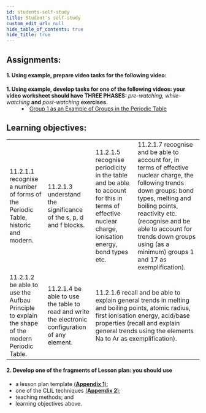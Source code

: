 ```yaml
---
id: students-self-study
title: Student's self-study
custom_edit_url: null
hide_table_of_contents: true
hide_title: true
---
```


## Assignments:

#### 1. Using example, prepare video tasks for the following video:

<dl>
  <dt>
    <strong>
      1. Using example, develop tasks for one of the following videos: your
      video worksheet should have THREE PHASES:
    </strong>
    <em> pre-watching, while-watching</em> <strong>and</strong> <em>
      post-watching
    </em> <strong>exercises.</strong>
  </dt>
  <dd>
    <li>
      <a href='https://youtu.be/87eG6WimRSw'>
        Group 1 as an Example of Groups in the Periodic Table
      </a>
    </li>
  </dd>
</dl>

## Learning objectives:

<table>
  <tr>
    <td>
      11.2.1.1 recognise a number of forms of the Periodic Table, historic and
      modern.
    </td>
    <td>11.2.1.3 understand the significance of the s, p, d and f blocks.</td>
    <td>
      11.2.1.5 recognise periodicity in the table and be able to account for
      this in terms of effective nuclear charge, ionisation energy, bond types
      etc.
    </td>
    <td>
      11.2.1.7 recognise and be able to account for, in terms of effective
      nuclear charge, the following trends down groups: bond types, melting and
      boiling points, reactivity etc. (recognise and be able to account for
      trends down groups using (as a minimum) groups 1 and 17 as
      exemplification).
    </td>
  </tr>
  <tr>
    <td>
      11.2.1.2 be able to use the Aufbau Principle to explain the shape of the
      modern Periodic Table.
    </td>
    <td>
      11.2.1.4 be able to use the table to read and write the electronic
      configuration of any element.
    </td>
    <td colspan='2'>
      11.2.1.6 recall and be able to explain general trends in melting and
      boiling points, atomic radius, first ionisation energy, acid/base
      properties (recall and explain general trends using the elements Na to Ar
      as exemplification).
    </td>
  </tr>
</table>

#### 2. Develop one of the fragments of Lesson plan: you should use

- a lesson plan template [(**Appendix 1**)](../appendix/1);
- one of the CLIL techniques [(**Appendix 2**)](../appendix/2);
- teaching methods; and
- learning objectives above.

